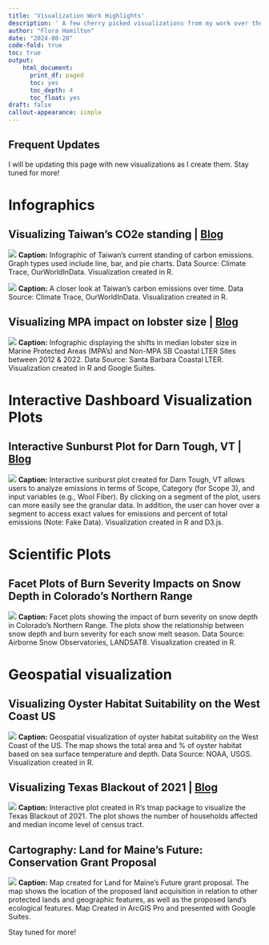 ```yaml
---
title: 'Visualization Work Highlights'
description: ' A few cherry picked visualizations from my work over the years 🍒'
author: "Flora Hamilton"
date: "2024-08-28"
code-fold: true 
toc: true
output:
    html_document:
      print_df: paged
      toc: yes
      toc_depth: 4
      toc_float: yes
draft: false
callout-appearance: simple
---
```


::: {.callout-note appearance="simple"}

## Frequent Updates
I will be updating this page with new visualizations as I create them. Stay tuned for more!

:::

# Infographics

## Visualizing Taiwan's CO2e standing | [Blog](https://floraham.github.io/Projects/2024-03-11-TaiwanCO2/)
![](taiwan-viz.png)
**Caption:** Infographic of Taiwan's current standing of carbon emissions. Graph types used include line, bar, and pie charts. Data Source: Climate Trace, OurWorldInData. Visualization created in R. 

![](line-graph-taiwan-viz.png)
**Caption:** A closer look at Taiwan's carbon emissions over time. Data Source: Climate Trace, OurWorldInData. Visualization created in R.

## Visualizing MPA impact on lobster size | [Blog](https://floraham.github.io/Projects/2024-02-03-lobsterviz/)
![](lobster-plot.jpg)
**Caption:** Infographic displaying the shifts in median lobster size in Marine Protected Areas (MPA's) and Non-MPA SB Coastal LTER Sites between 2012 & 2022. Data Source: Santa Barbara Coastal LTER. Visualization created in R and Google Suites. 

# Interactive Dashboard Visualization Plots 
## Interactive Sunburst Plot for Darn Tough, VT | [Blog](https://floraham.github.io/Projects/2024-03-11-DarnTough/)

![](sunburst-plot.jpg)
**Caption:** Interactive sunburst plot created for Darn Tough, VT allows users to analyze emissions in terms of Scope, Category (for Scope 3), and input variables (e.g., Wool Fiber). By clicking on a segment of the plot, users can more easily see the granular data. In addition, the user can hover over a segment to access exact values for emissions and percent of total emissions (Note: Fake Data). Visualization created in R and D3.js. 

# Scientific Plots
## Facet Plots of Burn Severity Impacts on Snow Depth in Colorado's Northern Range 

![](snow-fire-facet-plots.png)
**Caption:** Facet plots showing the impact of burn severity on snow depth in Colorado's Northern Range. The plots show the relationship between snow depth and burn severity for each snow melt season. Data Source: Airborne Snow Observatories, LANDSAT8. Visualization created in R.

# Geospatial visualization 
## Visualizing Oyster Habitat Suitability on the West Coast US
![](oysters-eez-viz.jpg)
**Caption:** Geospatial visualization of oyster habitat suitability on the West Coast of the US. The map shows the total area and % of oyster habitat based on sea surface temperature and depth. Data Source: NOAA, USGS. Visualization created in R. 

## Visualizing Texas Blackout of 2021 | [Blog](https://floraham.github.io/Projects/2023-12-08-texas/)
![](texas-blackout-viz.png)
**Caption:** Interactive plot created in R's tmap package to visualize the Texas Blackout of 2021. The plot shows the number of households affected and median income level of census tract.

## Cartography: Land for Maine's Future: Conservation Grant Proposal 
![](land-for-maine.png)
**Caption:** Map created for Land for Maine's Future grant proposal. The map shows the location of the proposed land acquisition in relation to other protected lands and geographic features, as well as the proposed land's ecological features. Map Created in ArcGIS Pro and presented with Google Suites. 

Stay tuned for more!



